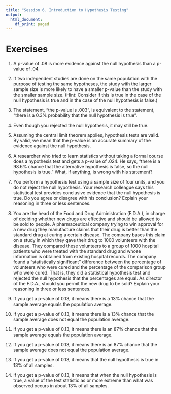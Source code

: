 ---
title: "Session 6. Introduction to Hypothesis Testing"
output:
  html_document:
    df_print: paged
---

# Exercises

1.  A p-value of .08 is more evidence against the null hypothesis than a p-value of .04.

2.  If two independent studies are done on the same population with the purpose of testing the same hypotheses, the study with the larger sample size is more likely to have a smaller p-value than the study with the smaller sample size.  (Hint:  Consider if this is true in the case of the null hypothesis is true and in the case of the null hypothesis is false.)

3.  The statement, "the p-value is .003", is equivalent to the statement, "there is a 0.3% probability that the null hypothesis is true".

4.  Even though you rejected the null hypothesis,  it may still be true.

5.  Assuming the central limit theorem applies, hypothesis tests are valid.
By valid, we mean that the p-value is an accurate summary of the evidence against the null hypothesis.

6.  A researcher who tried to learn statistics without taking a formal course does a hypothesis test and gets a p-value of .024.   He says, "there is a 98.6% chance that the alternative hypothesis is false, so the null hypothesis is true."    What, if anything, is wrong with his statement?

7. You perform a hypothesis test using a sample size of four units, and you do not reject the null hypothesis.   Your research colleague says this statistical test provides conclusive evidence that the null hypothesis is true.   Do you agree or disagree with his conclusion?  Explain your reasoning in three or less sentences.

8.  You are the head of the Food and Drug Administration (F.D.A.), in charge of deciding whether new drugs are effective and should be allowed to be sold to people.   A pharmaceutical company trying to win approval for a new drug they manufacture claims that their drug is better than the standard drug at curing a certain disease.   The company bases this claim on a study in which they gave their drug to 1000 volunteers with the disease.   They compared these volunteers to a group of 1000 hospital patients who were treated with the standard drug and whose information is obtained from existing hospital records.  The company found a "statistically significant" difference between the percentage of volunteers who were cured and the percentage of the comparison group who were cured.   That is, they did a statistical hypothesis test and rejected the null hypothesis that the percentages are equal.  As director of the F.D.A., should you permit the new drug to be sold?  Explain your reasoning in three or less sentences.

9.  If you get a p-value of 0.13, it means there is a 13% chance that the sample average equals the population average.


10.  If you get a p-value of 0.13, it means there is a 13% chance that the sample average does not equal the population average.

11.  If you get a p-value of 0.13, it means there is an 87% chance that the sample average equals the population average.

12. If you get a p-value of 0.13, it means there is an 87% chance that the sample average does not equal the population average.


13. If you get a p-value of 0.13, it means that the null hypothesis is true in 13% of all samples.

14. If you get a p-value of 0.13, it means that when the null hypothesis is true, a value of the test statistic as or more extreme than what was observed occurs in about 13% of all samples.

